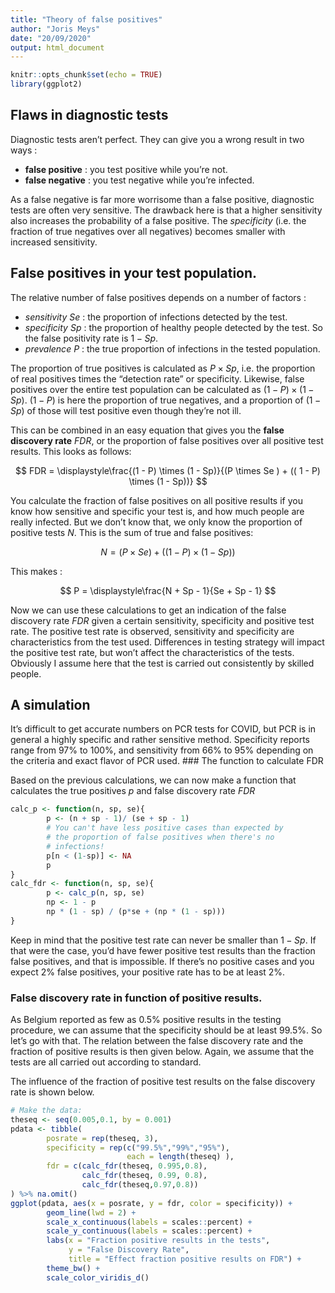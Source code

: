 ```yaml
---
title: "Theory of false positives"
author: "Joris Meys"
date: "20/09/2020"
output: html_document
---
```


```r
knitr::opts_chunk$set(echo = TRUE)
library(ggplot2)
```

## Flaws in diagnostic tests

Diagnostic tests aren't perfect. They can give you a wrong result in two ways :

 - **false positive** : you test positive while you're not.
 - **false negative** : you test negative while you're infected.
 
As a false negative is far more worrisome than a false positive, diagnostic tests are often very sensitive. The drawback here is that a higher sensitivity also increases the probability of a false positive. The *specificity* (i.e. the fraction of true negatives over all negatives) becomes smaller with increased sensitivity.

## False positives in your test population.

The relative number of false positives depends on a number of factors :

 - *sensitivity Se* : the proportion of infections detected by the test.
 - *specificity Sp* : the proportion of healthy people detected by the test. So the false positivity rate is $1 - Sp$.
 - *prevalence P* : the true proportion of infections in the tested population.
 
The proportion of true positives is calculated as $P \times Sp$, i.e. the proportion of real positives times the "detection rate" or specificity. Likewise, false positives over the entire test population can be calculated as $(1 - P) \times (1 - Sp)$. $(1 - P)$ is here the proportion of true negatives, and a proportion of $(1 - Sp)$ of those will test positive even though they're not ill.

This can be combined in an easy equation that gives you the **false discovery rate** $FDR$, or the proportion of false positives over all positive test results. This looks as follows:

$$
FDR = \displaystyle\frac{(1 - P) \times (1 - Sp)}{(P \times Se ) + (( 1 - P) \times (1 - Sp))}
$$

You calculate the fraction of false positives on all positive results if you know how sensitive and specific your test is, and how much people are really infected. But we don't know that, we only know the proportion of positive tests $N$. This is the sum of true and false positives:

$$
N = (P \times Se) + ((1 - P) \times (1 - Sp))
$$

This makes :

$$
P = \displaystyle\frac{N + Sp - 1}{Se + Sp - 1}
$$

Now we can use these calculations to get an indication of the false discovery rate $FDR$ given a certain sensitivity, specificity and positive test rate. The positive test rate is observed, sensitivity and specificity are characteristics from the test used. Differences in testing strategy will impact the positive test rate, but won't affect the characteristics of the tests. Obviously I assume here that the test is carried out consistently by skilled people.

## A simulation

It's difficult to get accurate numbers on PCR tests for COVID, but PCR is in general a highly specific and rather sensitive method. Specificity reports range from 97% to 100%, and sensitivity from 66% to 95% depending on the criteria and exact flavor of PCR used. 
### The function to calculate FDR

Based on the previous calculations, we can now make a function that calculates the true positives $p$ and false discovery rate $FDR$ 
```r
calc_p <- function(n, sp, se){
        p <- (n + sp - 1)/ (se + sp - 1)
        # You can't have less positive cases than expected by
        # the proportion of false positives when there's no
        # infections!
        p[n < (1-sp)] <- NA
        p
}
calc_fdr <- function(n, sp, se){
        p <- calc_p(n, sp, se)
        np <- 1 - p
        np * (1 - sp) / (p*se + (np * (1 - sp)))
}
```

Keep in mind that the positive test rate can never be smaller than $1 - Sp$. If that were the case, you'd have fewer positive test results than the fraction false positives, and that is impossible. If there's no positive cases and you expect 2% false positives, your positive rate has to be at least 2%.

### False discovery rate in function of positive results.

As Belgium reported as few as 0.5% positive results in the testing procedure, we can assume that the specificity should be at least 99.5%. So let's go with that. The relation between the false discovery rate and the fraction of positive results is then given below. Again, we assume that the tests are all carried out according to standard.

The influence of the fraction of positive test results on the false discovery rate is shown below.

```r
# Make the data:
theseq <- seq(0.005,0.1, by = 0.001)
pdata <- tibble(
        posrate = rep(theseq, 3),
        specificity = rep(c("99.5%","99%","95%"), 
                          each = length(theseq) ),
        fdr = c(calc_fdr(theseq, 0.995,0.8),
                calc_fdr(theseq, 0.99, 0.8),
                calc_fdr(theseq,0.97,0.8))
) %>% na.omit()
ggplot(pdata, aes(x = posrate, y = fdr, color = specificity)) +
        geom_line(lwd = 2) +
        scale_x_continuous(labels = scales::percent) +
        scale_y_continuous(labels = scales::percent) +
        labs(x = "Fraction positive results in the tests",
             y = "False Discovery Rate",
             title = "Effect fraction positive results on FDR") +
        theme_bw() +
        scale_color_viridis_d()
```
